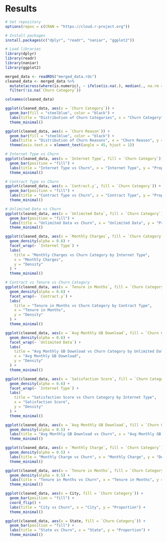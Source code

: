 # Results

```r
# Set repository
options(repos = c(CRAN = "https://cloud.r-project.org"))

# Install packages
install.packages(c("dplyr", "readr", "naniar", "ggplot2"))
```


```r
# Load libraries
library(dplyr)
library(readr)
library(naniar)
library(ggplot2)

```

```r
merged_data <- readRDS("merged_data.rds")
cleaned_data <- merged_data %>%
  mutate(across(where(is.numeric), ~ ifelse(is.na(.), median(., na.rm = TRUE), .))) %>%
  filter(!is.na(`Churn Category`))
```

```r
colnames(cleaned_data)
```


```r
ggplot(cleaned_data, aes(x = `Churn Category`)) +
  geom_bar(fill = "steelblue", color = "black") +
  labs(title = "Distribution of Churn Categories", x = "Churn Category", y = "Count") +
  theme_minimal()

ggplot(cleaned_data, aes(x = `Churn Reason`)) +
  geom_bar(fill = "steelblue", color = "black") +
  labs(title = "Distribution of Churn Reasons", x = "Churn Reason", y = "Count") +
  theme(axis.text.x = element_text(angle = 45, hjust = 1))

```

```r
# Internet Type vs Churn
ggplot(cleaned_data, aes(x = `Internet Type`, fill = `Churn Category`)) +
  geom_bar(position = "fill") +
  labs(title = "Internet Type vs Churn", x = "Internet Type", y = "Proportion") +
  theme_minimal()

# Contract Type vs Churn
ggplot(cleaned_data, aes(x = `Contract.y`, fill = `Churn Category`)) +
  geom_bar(position = "fill") +
  labs(title = "Contract Type vs Churn", x = "Contract Type", y = "Proportion") +
  theme_minimal()

# Unlimited Data vs Churn
ggplot(cleaned_data, aes(x = `Unlimited Data`, fill = `Churn Category`)) +
  geom_bar(position = "fill") +
  labs(title = "Unlimited Data vs Churn", x = "Unlimited Data", y = "Proportion") +
  theme_minimal()

```

```r
ggplot(cleaned_data, aes(x = `Monthly Charges`, fill = `Churn Category`)) +
  geom_density(alpha = 0.6) +
  facet_wrap(~ `Internet Type`) +
  labs(
    title = "Monthly Charges vs Churn Category by Internet Type",
    x = "Monthly Charges",
    y = "Density"
  ) +
  theme_minimal()

```

```r
# Contract vs Tenure vs Churn Category
ggplot(cleaned_data, aes(x = `Tenure in Months`, fill = `Churn Category`)) +
  geom_density(alpha = 0.6) +
  facet_wrap(~ `Contract.y`) +
  labs(
    title = "Tenure in Months vs Churn Category by Contract Type",
    x = "Tenure in Months",
    y = "Density"
  ) +
  theme_minimal()

```

```r
ggplot(cleaned_data, aes(x = `Avg Monthly GB Download`, fill = `Churn Category`)) +
  geom_density(alpha = 0.6) +
  facet_wrap(~ `Unlimited Data`) +
  labs(
    title = "Avg Monthly GB Download vs Churn Category by Unlimited Data",
    x = "Avg Monthly GB Download",
    y = "Density"
  ) +
  theme_minimal()

```

```r
ggplot(cleaned_data, aes(x = `Satisfaction Score`, fill = `Churn Category`)) +
  geom_density(alpha = 0.6) +
  facet_wrap(~ `Internet Type`) +
  labs(
    title = "Satisfaction Score vs Churn Category by Internet Type",
    x = "Satisfaction Score",
    y = "Density"
  ) +
  theme_minimal()

```

```r
ggplot(cleaned_data, aes(x = `Avg Monthly GB Download`, fill = `Churn Category`)) +
  geom_density(alpha = 0.5) +
  labs(title = "Avg Monthly GB Download vs Churn", x = "Avg Monthly GB Download", y = "Density") +
  theme_minimal()

ggplot(cleaned_data, aes(x = `Monthly Charge`, fill = `Churn Category`)) +
  geom_density(alpha = 0.5) +
  labs(title = "Monthly Charge vs Churn", x = "Monthly Charge", y = "Density") +
  theme_minimal()

ggplot(cleaned_data, aes(x = `Tenure in Months`, fill = `Churn Category`)) +
  geom_density(alpha = 0.5) +
  labs(title = "Tenure in Months vs Churn", x = "Tenure in Months", y = "Density") +
  theme_minimal()

```

```r
ggplot(cleaned_data, aes(x = City, fill = `Churn Category`)) +
  geom_bar(position = "fill") +
  coord_flip() +
  labs(title = "City vs Churn", x = "City", y = "Proportion") +
  theme_minimal()

ggplot(cleaned_data, aes(x = State, fill = `Churn Category`)) +
  geom_bar(position = "fill") +
  labs(title = "State vs Churn", x = "State", y = "Proportion") +
  theme_minimal()

```

